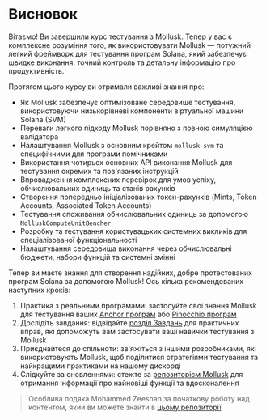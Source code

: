 
# Висновок

Вітаємо! Ви завершили курс тестування з Mollusk. Тепер у вас є комплексне розуміння того, як використовувати Mollusk — потужний легкий фреймворк для тестування програм Solana, який забезпечує швидке виконання, точний контроль та детальну інформацію про продуктивність.

<ArticleSection name="Що ви вивчили" id="what-you-learned" level="h2" />

Протягом цього курсу ви отримали важливі знання про:
- Як Mollusk забезпечує оптимізоване середовище тестування, використовуючи низькорівневі компоненти віртуальної машини Solana (SVM)
- Переваги легкого підходу Mollusk порівняно з повною симуляцією валідатора
- Налаштування Mollusk з основним крейтом `mollusk-svm` та специфічними для програми помічниками
- Використання чотирьох основних API виконання Mollusk для тестування окремих та пов'язаних інструкцій
- Впровадження комплексних перевірок для умов успіху, обчислювальних одиниць та станів рахунків
- Створення попередньо ініціалізованих токен-рахунків (Mints, Token Accounts, Associated Token Accounts)
- Тестування споживання обчислювальних одиниць за допомогою `MolluskComputeUnitBencher`
- Розробку та тестування користувацьких системних викликів для спеціалізованої функціональності
- Налаштування середовища виконання через обчислювальні бюджети, набори функцій та системні змінні

<ArticleSection name="Наступні кроки" id="next-steps" level="h2" />

Тепер ви маєте знання для створення надійних, добре протестованих програм Solana за допомогою Mollusk! Ось кілька рекомендованих наступних кроків:
1. Практика з реальними програмами: застосуйте свої знання Mollusk для тестування ваших [Anchor програм](/uk/courses/anchor-for-dummies/testing-your-program#mollusk-tests) або [Pinocchio програм](/uk/courses/introduction-to-pinocchio/testing-your-program#mollusk-tests)
2. Дослідіть завдання: відвідайте [розділ Завдань](/uk/challenges) для практичних вправ, які допоможуть вам застосувати ваші навички тестування з Mollusk
3. Приєднайтеся до спільноти: зв'яжіться з іншими розробниками, які використовують Mollusk, щоб поділитися стратегіями тестування та найкращими практиками на нашому дискорді
4. Слідкуйте за оновленнями: стежте за [репозиторієм Mollusk](https://github.com/anza-xyz/mollusk) для отримання інформації про найновіші функції та вдосконалення

> Особлива подяка Mohammed Zeeshan за початкову роботу над контентом, який ви можете знайти в [цьому репозиторії](https://github.com/alizeeshan1234/mollusk_testing)